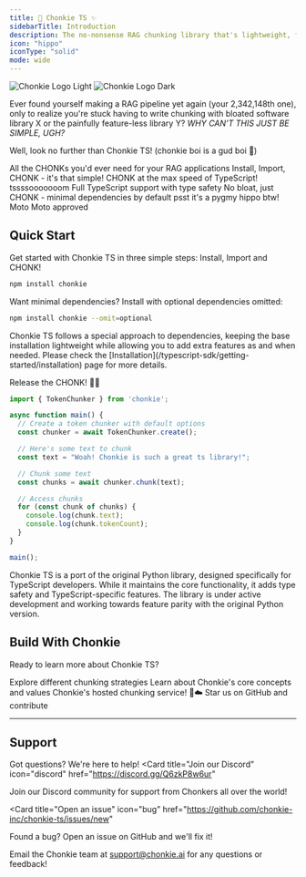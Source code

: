 ```yaml
---
title: 🦛 Chonkie TS ✨
sidebarTitle: Introduction
description: The no-nonsense RAG chunking library that's lightweight, fast, and ready to CHONK your texts!
icon: "hippo"
iconType: "solid"
mode: wide
---
```


<img
  className="block dark:hidden"
  src="/images/chonkie_logo_br_transparent_bg.png"
  alt="Chonkie Logo Light"
/>
<img
  className="hidden dark:block"
  src="/images/chonkie_logo_br_transparent_bg.png"
  alt="Chonkie Logo Dark"
/>

Ever found yourself making a RAG pipeline yet again (your 2,342,148th one), only to realize you're stuck having to write chunking with bloated software library X or the painfully feature-less library Y?
_WHY CAN'T THIS JUST BE SIMPLE, UGH?_

Well, look no further than Chonkie TS! (chonkie boi is a gud boi 🦛)

<CardGroup cols={2}>
  <Card
    title="Feature-rich"
    icon="puzzle-piece"
  >
    All the CHONKs you'd ever need for your RAG applications
  </Card>
  <Card
    title="Easy to use"
    icon="wand-magic-sparkles"
  >
    Install, Import, CHONK - it's that simple!
  </Card>
  <Card
    title="Lightning Fast"
    icon="bolt"
  >
    CHONK at the max speed of TypeScript! tssssooooooom
  </Card>
  <Card
    title="Type-Safe"
    icon="shield"
  >
    Full TypeScript support with type safety
  </Card>
  <Card
    title="Lightweight"
    icon="feather"
  >
    No bloat, just CHONK - minimal dependencies by default
  </Card>
  <Card
    title="Cute Mascot"
    icon="hippo"
  >
    psst it's a pygmy hippo btw! Moto Moto approved
  </Card>
</CardGroup>

## Quick Start

Get started with Chonkie TS in three simple steps: Install, Import and CHONK!

```bash
npm install chonkie
```

Want minimal dependencies? Install with optional dependencies omitted:
```bash
npm install chonkie --omit=optional
```

<Note>
  Chonkie TS follows a special approach to dependencies, keeping the base installation lightweight while allowing you to add extra features as and when needed.
  Please check the [Installation](/typescript-sdk/getting-started/installation) page for more details.
</Note>

Release the CHONK! 🦛✨

```typescript
import { TokenChunker } from 'chonkie';

async function main() {
  // Create a token chunker with default options
  const chunker = await TokenChunker.create();

  // Here's some text to chunk
  const text = "Woah! Chonkie is such a great ts library!";

  // Chunk some text
  const chunks = await chunker.chunk(text);

  // Access chunks
  for (const chunk of chunks) {
    console.log(chunk.text);
    console.log(chunk.tokenCount);
  }
}

main();
```

<Note>
  Chonkie TS is a port of the original Python library, designed specifically for TypeScript developers. While it maintains the core functionality, it adds type safety and TypeScript-specific features. The library is under active development and working towards feature parity with the original Python version.
</Note>

## Build With Chonkie

Ready to learn more about Chonkie TS?

<CardGroup cols={2}>
  <Card
    title="Chunkers"
    icon="list"
    href="/typescript-sdk/chunkers/overview"
  >
    Explore different chunking strategies
  </Card>
  <Card
    title="Concepts"
    icon="book"
    href="/common/concepts"
  >
    Learn about Chonkie's core concepts and values
  </Card>
  <Card
    title="Chonkie Cloud"
    icon="cloud"
    href="/common/cloud-overview"
  >
    Chonkie's hosted chunking service! 🦛☁️
  </Card>
  <Card
    title="GitHub"
    icon="github"
    href="https://github.com/chonkie-inc/chonkie-ts"
  >
    Star us on GitHub and contribute
  </Card>
</CardGroup>

---
## Support
Got questions? We're here to help!
<CardGroup cols={3}>
<Card
  title="Join our Discord"
  icon="discord"
  href="https://discord.gg/Q6zkP8w6ur"
  >
  Join our Discord community for support from Chonkers all over the world!
</Card>

<Card
  title="Open an issue"
  icon="bug"
  href="https://github.com/chonkie-inc/chonkie-ts/issues/new"
  >
  Found a bug? Open an issue on GitHub and we'll fix it!
</Card>

<Card
  title="Email us"
  icon="envelope"
  href="mailto:support@chonkie.ai">
  Email the Chonkie team at support@chonkie.ai for any questions or feedback!
</Card>
</CardGroup>
